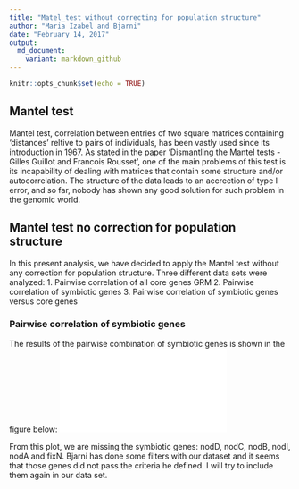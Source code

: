 ```yaml
---
title: "Matel_test without correcting for population structure"
author: "Maria Izabel and Bjarni"
date: "February 14, 2017"
output:
  md_document:
    variant: markdown_github
---
```


```r
knitr::opts_chunk$set(echo = TRUE)
```

## Mantel test

Mantel test, correlation between entries of two square matrices containing 'distances' reltive to pairs of individuals, has been vastly used since its introduction in 1967. As stated in the paper 'Dismantling the Mantel tests - Gilles Guillot and Francois Rousset', one of the main problems of this test is its incapability of dealing with matrices that contain some structure and/or autocorrelation. The structure of the data leads to an accrection of type I error, and so far, nobody has shown any good solution for such problem in the genomic world.  

## Mantel test no correction for population structure

In this present analysis, we have decided to apply the Mantel test without any correction for population structure. Three different data sets were analyzed:
1. Pairwise correlation of all core genes GRM
2. Pairwise correlation of symbiotic genes
3. Pairwise correlation of symbiotic genes versus core genes

### Pairwise correlation of symbiotic genes
The results of the pairwise combination of symbiotic genes is shown in the figure below:
![Nod genes Mantel test](nod_genes.pdf)

From this plot, we are missing the symbiotic genes: nodD, nodC, nodB, nodI, nodA and fixN. Bjarni has done some filters with our dataset and it seems that those genes did not pass the criteria he defined. I will try to include them again in our data set. 
